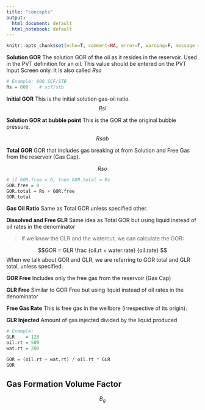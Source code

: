 ```yaml
---
title: "concepts"
output:
  html_document: default
  html_notebook: default
---
```


```r
knitr::opts_chunk$set(echo=T, comment=NA, error=T, warning=F, message = F, fig.align = 'center')
```



**Solution GOR**
    The solution GOR of the oil as it resides in the reservoir. Used in the PVT definition for an oil. This value should be entered on the PVT Input Screen only. It is also called $R{so}$
 
```r
# Example: 800 SCF/STB
Rs = 800    # scf/stb
```


**Initial GOR**
This is the initial solution gas-oil ratio.
$$R{si}$$

**Solution GOR at bubble point**
This is the GOR at the original bubble pressure.

$$R{sob}$$

**Total GOR**
 GOR that includes gas breaking ot from Solution and Free Gas from the reservoir (Gas Cap).
 
 $$ R{so}$$
 
```r
# if GOR.free = 0, then GOR.total = Rs
GOR.free = 0
GOR.total = Rs + GOR.free
GOR.total
```

**Gas Oil Ratio**
 Same as Total GOR unless specified other.
 
 
**Dissolved and Free GLR**
 Same idea as Total GOR but using liquid instead of oil rates in the denominator
 
> If we know the GLR and the watercut, we can calculate the GOR:

$$GOR = GLR \frac {oil.rt + water.rate} {oil.rate} $$
When we talk about GOR and GLR, we are referring to GOR total and GLR total, unless specified.

**GOR Free**
 Includes only the free gas from the reservoir (Gas Cap)
 
**GLR Free**
 Similar to GOR Free but using liquid instead of oil rates in the denominator
 
**Free Gas Rate**
 This is free gas in the wellbore (irrespective of its origin).
 
**GLR Injected**
 Amount of gas injected divided by the liquid produced

```r
# Example:
GLR    = 120
oil.rt = 500
wat.rt = 200

GOR = (oil.rt + wat.rt) / oil.rt * GLR
GOR
```



## Gas Formation Volume Factor

$$B_{g}$$


